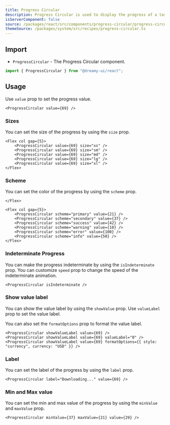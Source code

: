 ```yaml
---
title: Progress Circular
description: Progress Circular is used to display the progress of a task in a circular shape.
isServerComponent: false
source: /packages/react/src/components/progress-circular/progress-circular.tsx
themeSource: /packages/system/src/recipes/progress-circular.ts
---
```


## Import

- `ProgressCircular` - The Progress Circular component.

```jsx
import { ProgressCircular } from "@dreamy-ui/react";
```

## Usage

Use `value` prop to set the progress value.

<Wrapper>
	<ProgressCircular value={69} />
</Wrapper>

```tsx
<ProgressCircular value={69} />
```

### Sizes

You can set the size of the progress by using the `size` prop.

<Wrapper>
	<Flex col gap={5}>
		<ProgressCircular value={69} size="xs" />
		<ProgressCircular value={69} size="sm" />
    	<ProgressCircular value={69} size="md" />
		<ProgressCircular value={69} size="lg" />
		<ProgressCircular value={69} size="xl" />
	</Flex>
</Wrapper>

```tsx
<Flex col gap={5}>
    <ProgressCircular value={69} size="xs" />
    <ProgressCircular value={69} size="sm" />
    <ProgressCircular value={69} size="md" />
    <ProgressCircular value={69} size="lg" />
    <ProgressCircular value={69} size="xl" />
</Flex>
``` 

### Scheme

You can set the color of the progress by using the `scheme` prop.

<Wrapper>
	<Flex col gap={5}>
		<ProgressCircular scheme="primary" value={21} />
		<ProgressCircular scheme="secondary" value={37} />
		<ProgressCircular scheme="success" value={42} />
		<ProgressCircular scheme="warning" value={10} />
		<ProgressCircular scheme="error" value={100} />
		<ProgressCircular scheme="info" value={50} />

	</Flex>
</Wrapper>

```tsx
<Flex col gap={5}>
    <ProgressCircular scheme="primary" value={21} />
    <ProgressCircular scheme="secondary" value={37} />
    <ProgressCircular scheme="success" value={42} />
    <ProgressCircular scheme="warning" value={10} />
    <ProgressCircular scheme="error" value={100} />
    <ProgressCircular scheme="info" value={50} />
</Flex>
```

### Indeterminate Progress

You can make the progress indeterminate by using the `isIndeterminate` prop. You can customize `speed` prop to change the speed of the indeterminate animation.

<Wrapper>
	<ProgressCircular isIndeterminate />
</Wrapper>

```tsx
<ProgressCircular isIndeterminate />
```

### Show value label

You can show the value label by using the `showValue` prop. Use `valueLabel` prop to set the value label.

You can also set the `formatOptions` prop to format the value label.

<Wrapper>
	<ProgressCircular showValueLabel value={69} />
	<ProgressCircular showValueLabel value={69} valueLabel="0" />
	<ProgressCircular showValueLabel value={69} formatOptions={{ style: "currency", currency: "USD" }} />
</Wrapper>

```tsx
<ProgressCircular showValueLabel value={69} />
<ProgressCircular showValueLabel value={69} valueLabel="0" />
<ProgressCircular showValueLabel value={69} formatOptions={{ style: "currency", currency: "USD" }} />
```

### Label

You can set the label of the progress by using the `label` prop.

<Wrapper>
	<ProgressCircular label="Downloading..." value={69} />
</Wrapper>

```tsx
<ProgressCircular label="Downloading..." value={69} />
```

### Min and Max value

You can set the min and max value of the progress by using the `minValue` and `maxValue` prop.

<Wrapper>
	<ProgressCircular minValue={37} maxValue={21} value={29} />
</Wrapper>

```tsx
<ProgressCircular minValue={37} maxValue={21} value={29} />
```
